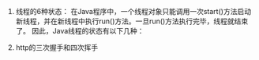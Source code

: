 1. 线程的6种状态：
在Java程序中，一个线程对象只能调用一次start()方法启动新线程，并在新线程中执行run()方法。一旦run()方法执行完毕，线程就结束了。
因此，Java线程的状态有以下几种：

2. http的三次握手和四次挥手

    
